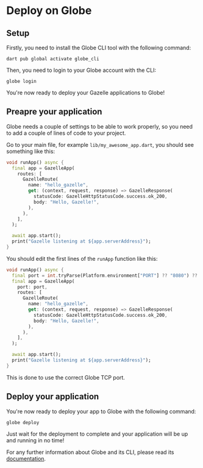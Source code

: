 # Deploy on Globe

## Setup
Firstly, you need to install the Globe CLI tool with the following command:
```shell
dart pub global activate globe_cli
```
Then, you need to login to your Globe account with the CLI:
```shell
globe login
```
You're now ready to deploy your Gazelle applications to Globe!

## Preapre your application
Globe needs a couple of settings to be able to work properly, so you need to
add a couple of lines of code to your project.

Go to your main file, for example `lib/my_awesome_app.dart`, you should see
something like this:
```dart
void runApp() async {
  final app = GazelleApp(
    routes: [
      GazelleRoute(
        name: "hello_gazelle",
        get: (context, request, response) => GazelleResponse(
          statusCode: GazelleHttpStatusCode.success.ok_200,
          body: "Hello, Gazelle!",
        ),
      ),
    ],
  );

  await app.start();
  print("Gazelle listening at ${app.serverAddress}");
}
```
You should edit the first lines of the `runApp` function like this:
```dart
void runApp() async {
  final port = int.tryParse(Platform.environment["PORT"] ?? "8080") ?? 8080;
  final app = GazelleApp(
    port: port,
    routes: [
      GazelleRoute(
        name: "hello_gazelle",
        get: (context, request, response) => GazelleResponse(
          statusCode: GazelleHttpStatusCode.success.ok_200,
          body: "Hello, Gazelle!",
        ),
      ),
    ],
  );

  await app.start();
  print("Gazelle listening at ${app.serverAddress}");
}
```
This is done to use the correct Globe TCP port.

## Deploy your application
You're now ready to deploy your app to Globe with the following command:
```shell
globe deploy
```
Just wait for the deployment to complete and your application will be up
and running in no time!

For any further information about Globe and its CLI, please read its
[documentation](https://docs.globe.dev/).
